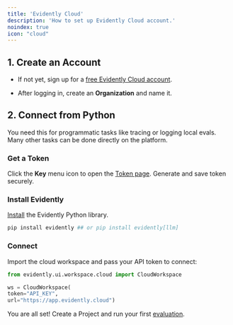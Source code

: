 ```yaml
---
title: 'Evidently Cloud'
description: 'How to set up Evidently Cloud account.'
noindex: true
icon: "cloud"
---
```


## 1. Create an Account

* If not yet, sign up for a [free Evidently Cloud account](https://app.evidently.cloud/signup).

* After logging in, create an **Organization** and name it.

## 2. Connect from Python

<Info>
  You need this for programmatic tasks like tracing or logging local evals. Many other tasks can be done directly on the platform.
</Info>

### Get a Token

Click the **Key** menu icon to open the [Token page](https://app.evidently.cloud/token). Generate and save token securely.

### Install Evidently

[Install](/docs/setup/installation) the Evidently Python library.

```python
pip install evidently ## or pip install evidently[llm]
```

### Connect

Import the cloud workspace and pass your API token to connect:

```python
from evidently.ui.workspace.cloud import CloudWorkspace

ws = CloudWorkspace(
token="API_KEY",
url="https://app.evidently.cloud")
```

You are all set! Create a Project and run your first [evaluation](/quickstart_llm).